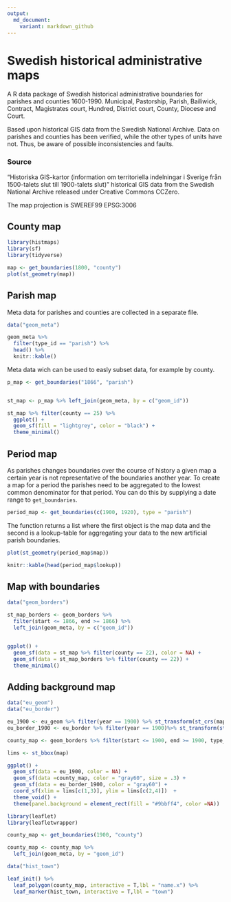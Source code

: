 ```yaml
---
output:
  md_document: 
    variant: markdown_github
---
```


<!-- README.md is generated from README.Rmd. Please edit that file -->

Swedish historical administrative maps
======================================

<!-- Generated by the R Markdown file README.Rmd -->
A R data package of Swedish historical administrative boundaries for parishes and counties 1600-1990. Municipal, Pastorship, Parish, Bailiwick, Contract, Magistrates court, Hundred, District court,  County, Diocese and Court.

Based upon historical GIS data from the Swedish National Archive. Data on parishes and counties has 
been verified, while the other types of units have not. Thus, be aware of possible inconsistencies and
faults. 

### Source

"Historiska GIS-kartor (information om territoriella indelningar i Sverige från 1500-talets slut till 1900-talets slut)" historical GIS data from the Swedish National Archive released under Creative Commons CCZero.

The map projection is SWEREF99 EPSG:3006


## County map

```r
library(histmaps)
library(sf)
library(tidyverse)

map <- get_boundaries(1800, "county")
plot(st_geometry(map))
```

## Parish map

Meta data for parishes and counties are collected in a separate file. 

```r
data("geom_meta")

geom_meta %>% 
  filter(type_id == "parish") %>% 
  head() %>% 
  knitr::kable()
```
Meta data wich can be used to easly subset data, for example by county. 

```r

p_map <- get_boundaries("1866", "parish")


st_map <- p_map %>% left_join(geom_meta, by = c("geom_id"))

st_map %>% filter(county == 25) %>% 
  ggplot() +
  geom_sf(fill = "lightgrey", color = "black") +
  theme_minimal()
```

## Period map

As parishes changes boundaries over the course of history a given map a certain year is not representative of the boundaries another year. To create a map for a period the parishes need to be aggregated to the lowest common denominator for that period. You can do this by supplying a date range to `get_boundaries`.

```r
period_map <- get_boundaries(c(1900, 1920), type = "parish") 
```

The function returns a list where the first object is the map data and the second is a lookup-table for aggregating your data to the new artificial parish boundaries. 

```r
plot(st_geometry(period_map$map))
```


```r
knitr::kable(head(period_map$lookup))
```

## Map with boundaries

```r
data("geom_borders")

st_map_borders <- geom_borders %>% 
  filter(start <= 1866, end >= 1866) %>% 
  left_join(geom_meta, by = c("geom_id"))


ggplot() +
  geom_sf(data = st_map %>% filter(county == 22), color = NA) +
  geom_sf(data = st_map_borders %>% filter(county == 22)) + 
  theme_minimal()
```
## Adding background map

```r
data("eu_geom")
data("eu_border")

eu_1900 <- eu_geom %>% filter(year == 1900) %>% st_transform(st_crs(map))
eu_border_1900 <- eu_border %>% filter(year == 1900)%>% st_transform(st_crs(map))

county_map <- geom_borders %>% filter(start <= 1900, end >= 1900, type_id == "county")

lims <- st_bbox(map)

ggplot() +
  geom_sf(data = eu_1900, color = NA) +
  geom_sf(data =county_map, color = "gray60", size = .3) +
  geom_sf(data = eu_border_1900, color = "gray60") +
  coord_sf(xlim = lims[c(1,3)], ylim = lims[c(2,4)])  +
  theme_void() +
  theme(panel.background = element_rect(fill = "#9bbff4", color =NA))
```

```r
library(leaflet)
library(leafletwrapper)

county_map <- get_boundaries(1900, "county")

county_map <- county_map %>% 
  left_join(geom_meta, by = "geom_id")

data("hist_town")

leaf_init() %>% 
  leaf_polygon(county_map, interactive = T,lbl = "name.x") %>% 
  leaf_marker(hist_town, interactive = T,lbl = "town")
```

